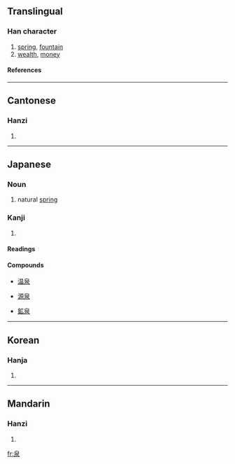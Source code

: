 ==Translingual==
===Han character===
{{Han char|rn=85|rad=水|as=05|sn=9|four=2623<sub>2</sub>|canj=竹日水 (HAE)}}
# [[spring]], [[fountain]]
# [[wealth]], [[money]]
====References====
{{Han ref|kx=0615.120|dkj=17274|dj=1009.090|hdz=31576.100|uh=6CC9|ud=27849|bh=AC75|bd=44149}}

----
==Cantonese==
===Hanzi===
{{yue-hanzi|jyut=|y=chyun4}}
# {{defn|Cantonese}}

----
==Japanese==
===Noun===
{{janoun|いずみ|izumi}}
# natural [[spring]]


===Kanji===
{{ja-kanji|grade=6|rs=水05}}
# {{defn|Japanese}} 
====Readings====
{{ja-readings|on=[[せん]] ([[sen]])|kun=[[いずみ]] ([[izumi]]), [[ぜに]] ([[zeni]])}}
====Compounds====
{{top4}}
*[[温泉]]
{{mid4}}
*[[源泉]]
{{mid4}}
*[[鉱泉]]
{{mid4}}
{{bottom}}

----

==Korean==
===Hanja===
{{ko-hanja|hangeul=천|eumhun=|rv=cheon|mr=ch'ŏn|y=chen}}
# {{defn|Korean}}

----
==Mandarin==
===Hanzi===
{{cmn-hanzi|pin=[[quán]] (quan2)|wg=ch'üan<sup>2</sup>}}
# {{defn|Mandarin}}

[[fr:泉]]